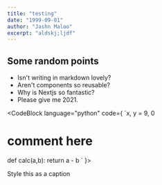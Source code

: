 ```yaml
---
title: "testing"
date: "1999-09-01"
author: "Jashn Maloo"
excerpt: "aldskj;ljdf"
---
```


## Some random points

- Isn't writing in markdown lovely?
- Aren't components so reusable?
- Why is Nextjs so fantastic?
- Please give me 2021.

<CodeBlock language="python" code={
`x, y = 9, 0
# comment here
def calc(a,b):
  return a - b
`
}>

Style this as a caption

</CodeBlock>
